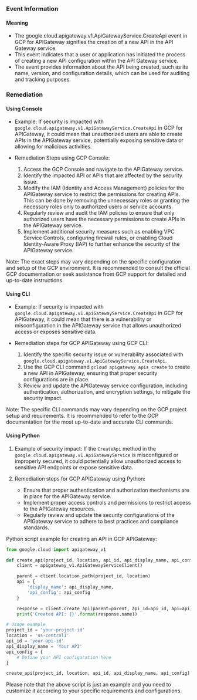 
### Event Information

#### Meaning

- The google.cloud.apigateway.v1.ApiGatewayService.CreateApi event in GCP for APIGateway signifies the creation of a new API in the API Gateway service.
- This event indicates that a user or application has initiated the process of creating a new API configuration within the API Gateway service.
- The event provides information about the API being created, such as its name, version, and configuration details, which can be used for auditing and tracking purposes.

### Remediation

#### Using Console

- Example: If security is impacted with `google.cloud.apigateway.v1.ApiGatewayService.CreateApi` in GCP for APIGateway, it could mean that unauthorized users are able to create APIs in the APIGateway service, potentially exposing sensitive data or allowing for malicious activities.

- Remediation Steps using GCP Console:
  1. Access the GCP Console and navigate to the APIGateway service.
  2. Identify the impacted API or APIs that are affected by the security issue.
  3. Modify the IAM (Identity and Access Management) policies for the APIGateway service to restrict the permissions for creating APIs. This can be done by removing the unnecessary roles or granting the necessary roles only to authorized users or service accounts.
  4. Regularly review and audit the IAM policies to ensure that only authorized users have the necessary permissions to create APIs in the APIGateway service.
  5. Implement additional security measures such as enabling VPC Service Controls, configuring firewall rules, or enabling Cloud Identity-Aware Proxy (IAP) to further enhance the security of the APIGateway service.

Note: The exact steps may vary depending on the specific configuration and setup of the GCP environment. It is recommended to consult the official GCP documentation or seek assistance from GCP support for detailed and up-to-date instructions.

#### Using CLI

- Example: If security is impacted with `google.cloud.apigateway.v1.ApiGatewayService.CreateApi` in GCP for APIGateway, it could mean that there is a vulnerability or misconfiguration in the APIGateway service that allows unauthorized access or exposes sensitive data.

- Remediation steps for GCP APIGateway using GCP CLI:
  1. Identify the specific security issue or vulnerability associated with `google.cloud.apigateway.v1.ApiGatewayService.CreateApi`.
  2. Use the GCP CLI command `gcloud apigateway apis create` to create a new API in APIGateway, ensuring that proper security configurations are in place.
  3. Review and update the APIGateway service configuration, including authentication, authorization, and encryption settings, to mitigate the security impact.

Note: The specific CLI commands may vary depending on the GCP project setup and requirements. It is recommended to refer to the GCP documentation for the most up-to-date and accurate CLI commands.

#### Using Python

1. Example of security impact: If the `CreateApi` method in the `google.cloud.apigateway.v1.ApiGatewayService` is misconfigured or improperly secured, it could potentially allow unauthorized access to sensitive API endpoints or expose sensitive data.

2. Remediation steps for GCP APIGateway using Python:
   - Ensure that proper authentication and authorization mechanisms are in place for the APIGateway service.
   - Implement proper access controls and permissions to restrict access to the APIGateway resources.
   - Regularly review and update the security configurations of the APIGateway service to adhere to best practices and compliance standards.

Python script example for creating an API in GCP APIGateway:

```python
from google.cloud import apigateway_v1

def create_api(project_id, location, api_id, api_display_name, api_config):
    client = apigateway_v1.ApiGatewayServiceClient()

    parent = client.location_path(project_id, location)
    api = {
        'display_name': api_display_name,
        'api_config': api_config
    }

    response = client.create_api(parent=parent, api_id=api_id, api=api)
    print('Created API: {}'.format(response.name))

# Usage example
project_id = 'your-project-id'
location = 'us-central1'
api_id = 'your-api-id'
api_display_name = 'Your API'
api_config = {
    # Define your API configuration here
}

create_api(project_id, location, api_id, api_display_name, api_config)
```

Please note that the above script is just an example and you need to customize it according to your specific requirements and configurations.

